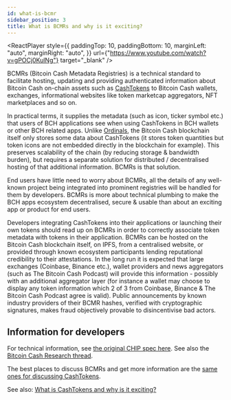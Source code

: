 ```yaml
---
id: what-is-bcmr
sidebar_position: 3
title: What is BCMRs and why is it exciting?
---
```



<ReactPlayer
  style={{
    paddingTop: 10,
    paddingBottom: 10,
    marginLeft: "auto",
    marginRight: "auto",
  }}
  url={"https://www.youtube.com/watch?v=gPOCj0KulNg"}
  target="_blank"
/>

BCMRs (Bitcoin Cash Metadata Registries) is a technical standard to facilitate hosting, updating and providing authenticated information about Bitcoin Cash on-chain assets such as [CashTokens](/faqs/Tech/what-is-cashtokens) to Bitcoin Cash wallets, exchanges, informational websites like token marketcap aggregators, NFT marketplaces and so on.

In practical terms, it supplies the metadata (such as icon, ticker symbol etc.) that users of BCH applications see when using CashTokens in BCH wallets or other BCH related apps. Unlike [Ordinals](/faqs/BCH-vs-BTC/does-bch-have-ordinals), the Bitcoin Cash blockchain itself only stores some data about CashTokens (it stores token quantities but token icons are not embedded directly in the blockchain for example). This preserves scalability of the chain (by reducing storage & bandwidth burden), but requires a separate solution for distributed / decentralised hosting of that additional information. BCMRs is that solution.

End users have little need to worry about BCMRs, all the details of any well-known project being integrated into prominent registries will be handled for them by developers. BCMRs is more about technical plumbing to make the BCH apps ecosystem decentralised, secure & usable than about an exciting app or product for end users.

Developers integrating CashTokens into their applications or launching their own tokens should read up on BCMRs in order to correctly associate token metadata with tokens in their application. BCMRs can be hosted on the Bitcoin Cash blockchain itself, on IPFS, from a centralised website, or provided through known ecosystem participants lending reputational credibility to their attestations. In the long run it is expected that large exchanges (Coinbase, Binance etc.), wallet providers and news aggregators (such as The Bitcoin Cash Podcast) will provide this information - possibly with an additional aggregator layer (for instance a wallet may choose to display any token information which 2 of 3 from Coinbase, Binance & The Bitcoin Cash Podcast agree is valid). Public announcements by known industry providers of their BCMR hashes, verified with cryptographic signatures, makes fraud objectively provable to disincentivise bad actors.

## Information for developers

For technical information, see [the original CHIP spec here](https://github.com/bitjson/chip-bcmr). See also the [Bitcoin Cash Research thread](https://bitcoincashresearch.org/t/chip-2022-10-bcmr-bitcoin-cash-metadata-registries/942).

The best places to discuss BCMRs and get more information are the [same ones for discussing CashTokens](/faqs/Tech/what-is-cashtokens#how-can-i-find-out-more).

See also: [What is CashTokens and why is it exciting?](/faqs/Tech/what-is-cashtokens)
